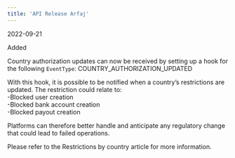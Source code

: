 ```yaml
---
title: 'API Release Arfaj'  
---
```

<span class="date">2022-09-21</span>  
  
  
<div class="pill pill-green">Added</div>  
  

Country authorization updates can now be received by setting up a hook for the following `EventType`: COUNTRY_AUTHORIZATION_UPDATED  

With this hook, it is possible to be notified when a country’s restrictions are updated. The restriction could relate to:  
-Blocked user creation  
-Blocked bank account creation  
-Blocked payout creation  

Platforms can therefore better handle and anticipate any regulatory change that could lead to failed operations.  

Please refer to the Restrictions by country article for more information.